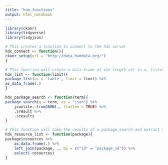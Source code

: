 ```yaml
---
title: "hum_functions"
output: html_notebook
---
```


```r
library(ckanr)
library(tidyverse)
library(tidyjson)
```

```r
# This creates a function to connect to the hdx server
hdx_connect <- function(){
ckanr_setup(url = "http://data.humdata.org/")
}
```

```r
# This function will create a data frame of the length set in x, listing the packages in x
hdx_list <- function(limit){
package_list(as = 'table', limit = limit) %>%
as_data_frame(.)
}
``` 

```r
hdx_package_search <- function(term){
package_search(q = term, as = "json") %>%
    jsonlite::fromJSON(., flatten = TRUE) %>%
    .$result %>%
    .$results 
}
```

```r
# This function will take the results of a package_search and extract the resources, it will then link those resources to the results from package search giving a new data frame
hdx_resource_list <- function(package){
package$resources %>%
    as.data.frame(.) %>%
    left_join(package, ., by = c("id" = "package_id")) %>%
    select(-resources)
}
```